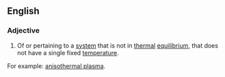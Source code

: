 ==English==

===Adjective===
{{en-adj|-}}

# {{context|thermodynamics}} Of or pertaining to a [[system]] that is not in [[thermal]] [[equilibrium]], that does not have a single fixed [[temperature]]. 

For example: [[anisothermal plasma]].